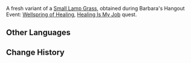 {{Item Infobox|
id           = 100552
|image        = Item Small Lamp Grass.png
|type         = Quest Items
|description  = A small lamp grass obtained from the Whispering Woods. It has been unearthed with the utmost care, and neither its stem nor leaf has been bruised.
|source1      = [[Healing Is My Job]] Hangout Event Quest
}}

A fresh variant of a [[Small Lamp Grass]], obtained during Barbara's Hangout Event: [[Wellspring of Healing]], [[Healing Is My Job]] quest.

==Other Languages==
{{Other Languages|default_hidden = 1
|en      = Fresh Small Lamp Grass
|zhs     = 新鲜的小灯草
|zhs_rm  = Xīnxiān de Xiǎoēng-cǎo
|zht     = 新鮮的小燈草
|zht_rm  = Xīnxiān de Xiǎodēng-cǎo
|ja      = 新鮮なイグサ
|ja_rm   = Shinsen na Igusa
|ko      = 신선한 등불꽃
|ko_rm   = 
|es      = Lucetta fresca
|fr      = Herbe à lampe fraîche
|ru      = Свежая трава-светяшка
|th      = ดอก Small Lamp Grass สด ๆ
|th_rm   = 
|vi      = Tiểu Đăng Thảo Tươi Ngon
|de      = Frisches Lampenkraut
|id      = Small Lamp Grass Segar
|pt      = Lâmpada de Grama Fresca
}}

==Change History==
{{Change History|1.4}}